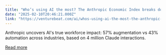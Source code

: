 ```yaml
---
title: "Who’s using AI the most? The Anthropic Economic Index breaks down the data"
date: "2025-02-10T20:46:21.000Z"
link: "https://venturebeat.com/ai/whos-using-ai-the-most-the-anthropic-economic-index-breaks-down-the-data/"
---
```


Anthropic uncovers AI's true workforce impact: 57% augmentation vs 43% automation across industries, based on 4 million Claude interactions.

[Read more](https://venturebeat.com/ai/whos-using-ai-the-most-the-anthropic-economic-index-breaks-down-the-data/)
